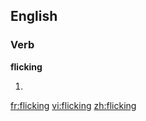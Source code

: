 ==English==

===Verb===
'''flicking'''

# {{present participle of|[[flick]]}}

[[fr:flicking]]
[[vi:flicking]]
[[zh:flicking]]